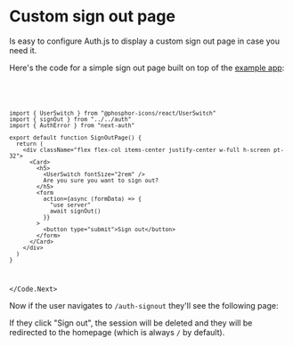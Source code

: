 
# Custom sign out page

Is easy to configure Auth.js to display a custom sign out page in case you need it.

Here's the code for a simple sign out page built on top of the [example app](https://github.com/nextauthjs/next-auth-example):

<Code>
<Code.Next>

```tsx filename="app/auth-signout/page.tsx"
import { UserSwitch } from "@phosphor-icons/react/UserSwitch"
import { signOut } from "../../auth"
import { AuthError } from "next-auth"

export default function SignOutPage() {
  return (
    <div className="flex flex-col items-center justify-center w-full h-screen pt-32">
      <Card>
        <h5>
          <UserSwitch fontSize="2rem" />
          Are you sure you want to sign out?
        </h5>
        <form
          action={async (formData) => {
            "use server"
            await signOut()
          }}
        >
          <button type="submit">Sign out</button>
        </form>
      </Card>
    </div>
  )
}
```

</Code.Next>
</Code>

Now if the user navigates to `/auth-signout` they'll see the following page:


<Screenshot src={CustomSignOut} alt="Custom Sign-out" />

If they click "Sign out", the session will be deleted and they will be redirected to the homepage (which is always `/` by default).
